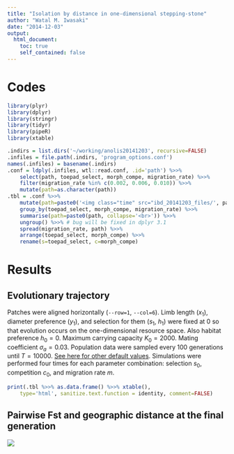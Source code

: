 ```yaml
---
title: "Isolation by distance in one-dimensional stepping-stone"
author: "Watal M. Iwasaki"
date: "2014-12-03"
output:
  html_document:
    toc: true
    self_contained: false
---
```


Codes
================================================================================

```r
library(plyr)
library(dplyr)
library(stringr)
library(tidyr)
library(pipeR)
library(xtable)
```

```r
.indirs = list.dirs('~/working/anolis20141203', recursive=FALSE)
.infiles = file.path(.indirs, 'program_options.conf')
names(.infiles) = basename(.indirs)
.conf = ldply(.infiles, wtl::read.conf, .id='path') %>>%
    select(path, toepad_select, morph_compe, migration_rate) %>>%
    filter(migration_rate %in% c(0.002, 0.006, 0.010)) %>>%
    mutate(path=as.character(path))
.tbl = .conf %>>%
    mutate(path=paste0('<img class="time" src="ibd_20141203_files/', path, '.png" alt="', path, '">')) %>>%
    group_by(toepad_select, morph_compe, migration_rate) %>>%
    summarise(path=paste0(path, collapse='<br>')) %>>%
    ungroup() %>>% # bug will be fixed in dplyr 3.1
    spread(migration_rate, path) %>>%
    arrange(toepad_select, morph_compe) %>>%
    rename(s=toepad_select, c=morph_compe)
```

Results
================================================================================

Evolutionary trajectory
-----------------------

Patches were aligned horizontally (`--row=1`, `--col=6`).
Limb length ($x_1$), diameter preference ($y_1$), and selection for them ($s_1$, $h_1$) were fixed at $0$ so that evolution occurs on the one-dimensional resource space.
Also habitat preference $h_0 = 0$.
Maximum carrying capacity $K_0 = 2000$.
Mating coefficient $\sigma_a = 0.03$.
Population data were sampled every 100 generations until $T = 10000$.
[See here for other default values](http://heavywatal.github.io/edal/group__biol__param.html).
Simulations were performed four times for each parameter combination: selection $s_0$, competition $c_0$, and migration rate $m$.

<div>
<style type="text/css">
<!--
img.time {
  max-width: 600px;
  margin: 8px;
}
tr:nth-child(2n) {
  background: #ddd;
}
tr:nth-child(2n-1) {
  background: #bbb;
}
-->
</style>
```r
print(.tbl %>>% as.data.frame() %>>% xtable(),
    type='html', sanitize.text.function = identity, comment=FALSE)
```
</div>


Pairwise Fst and geographic distance at the final generation
------------------------------------------------------------

<img src="ibd_20141203_files/ibd_20141203.png">
